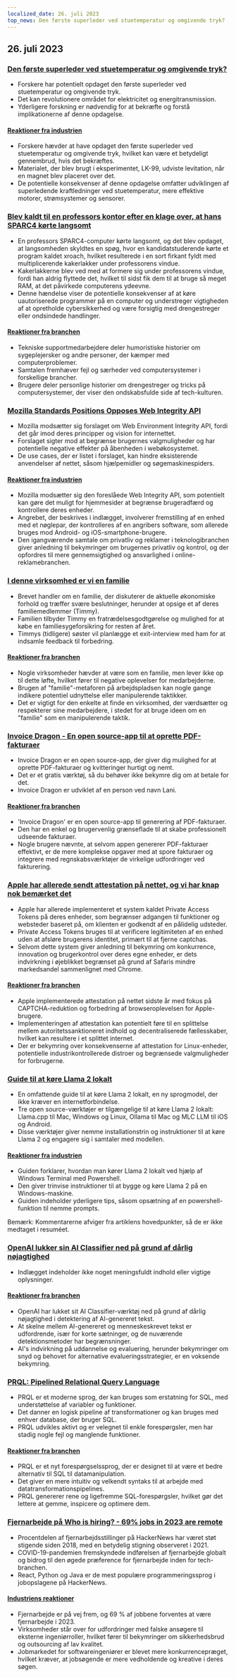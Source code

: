 ```yaml
---
localized_date: 26. juli 2023
top_news: Den første superleder ved stuetemperatur og omgivende tryk?
---
```




<CallToAction />

<Steps>

## 26. juli 2023

### [Den første superleder ved stuetemperatur og omgivende tryk?](https://arxiv.org/abs/2307.12008)

- Forskere har potentielt opdaget den første superleder ved stuetemperatur og omgivende tryk.
- Det kan revolutionere området for elektricitet og energitransmission.
- Yderligere forskning er nødvendig for at bekræfte og forstå implikationerne af denne opdagelse.

#### [Reaktioner fra industrien](http://news.ycombinator.com/item?id=36864624)

- Forskere hævder at have opdaget den første superleder ved stuetemperatur og omgivende tryk, hvilket kan være et betydeligt gennembrud, hvis det bekræftes.
- Materialet, der blev brugt i eksperimentet, LK-99, udviste levitation, når en magnet blev placeret over det.
- De potentielle konsekvenser af denne opdagelse omfatter udviklingen af superledende kraftledninger ved stuetemperatur, mere effektive motorer, strømsystemer og sensorer.

### [Blev kaldt til en professors kontor efter en klage over, at hans SPARC4 kørte langsomt](https://infosec.exchange/@paco/110772422266480371)

- En professors SPARC4-computer kørte langsomt, og det blev opdaget, at langsomheden skyldtes en spøg, hvor en kandidatstuderende kørte et program kaldet xroach, hvilket resulterede i en sort firkant fyldt med multiplicerende kakerlakker under professorens vindue.
- Kakerlakkerne blev ved med at formere sig under professorens vindue, fordi han aldrig flyttede det, hvilket til sidst fik dem til at bruge så meget RAM, at det påvirkede computerens ydeevne.
- Denne hændelse viser de potentielle konsekvenser af at køre uautoriserede programmer på en computer og understreger vigtigheden af at opretholde cybersikkerhed og være forsigtig med drengestreger eller ondsindede handlinger.

#### [Reaktioner fra branchen](http://news.ycombinator.com/item?id=36857314)

- Tekniske supportmedarbejdere deler humoristiske historier om sygeplejersker og andre personer, der kæmper med computerproblemer.
- Samtalen fremhæver fejl og særheder ved computersystemer i forskellige brancher.
- Brugere deler personlige historier om drengestreger og tricks på computersystemer, der viser den ondskabsfulde side af tech-kulturen.

### [Mozilla Standards Positions Opposes Web Integrity API](https://github.com/mozilla/standards-positions/issues/852)

- Mozilla modsætter sig forslaget om Web Environment Integrity API, fordi det går imod deres principper og vision for internettet.
- Forslaget sigter mod at begrænse brugernes valgmuligheder og har potentielle negative effekter på åbenheden i webøkosystemet.
- De use cases, der er listet i forslaget, kan hindre eksisterende anvendelser af nettet, såsom hjælpemidler og søgemaskinespiders.

#### [Reaktioner fra industrien](http://news.ycombinator.com/item?id=36857032)

- Mozilla modsætter sig den foreslåede Web Integrity API, som potentielt kan gøre det muligt for hjemmesider at begrænse brugeradfærd og kontrollere deres enheder.
- Angrebet, der beskrives i indlægget, involverer fremstilling af en enhed med et nøglepar, der kontrolleres af en angribers software, som allerede bruges mod Android- og iOS-smartphone-brugere.
- Den igangværende samtale om privatliv og reklamer i teknologibranchen giver anledning til bekymringer om brugernes privatliv og kontrol, og der opfordres til mere gennemsigtighed og ansvarlighed i online-reklamebranchen.

### [I denne virksomhed er vi en familie](https://pboyd.io/posts/at-company-we-are-family/)

- Brevet handler om en familie, der diskuterer de aktuelle økonomiske forhold og træffer svære beslutninger, herunder at opsige et af deres familiemedlemmer (Timmy).
- Familien tilbyder Timmy en fratrædelsesgodtgørelse og mulighed for at købe en familiesygeforsikring for resten af året.
- Timmys (tidligere) søster vil planlægge et exit-interview med ham for at indsamle feedback til forbedring.

#### [Reaktioner fra branchen](http://news.ycombinator.com/item?id=36864476)

- Nogle virksomheder hævder at være som en familie, men lever ikke op til dette løfte, hvilket fører til negative oplevelser for medarbejderne.
- Brugen af "familie"-metaforen på arbejdspladsen kan nogle gange indikere potentiel udnyttelse eller manipulerende taktikker.
- Det er vigtigt for den enkelte at finde en virksomhed, der værdsætter og respekterer sine medarbejdere, i stedet for at bruge ideen om en "familie" som en manipulerende taktik.

### [Invoice Dragon - En open source-app til at oprette PDF-fakturaer](https://invoicedragon.com/)

- Invoice Dragon er en open source-app, der giver dig mulighed for at oprette PDF-fakturaer og kvitteringer hurtigt og nemt.
- Det er et gratis værktøj, så du behøver ikke bekymre dig om at betale for det.
- Invoice Dragon er udviklet af en person ved navn Lani.

#### [Reaktioner fra branchen](http://news.ycombinator.com/item?id=36860898)

- 'Invoice Dragon' er en open source-app til generering af PDF-fakturaer.
- Den har en enkel og brugervenlig grænseflade til at skabe professionelt udseende fakturaer.
- Nogle brugere nævnte, at selvom appen genererer PDF-fakturaer effektivt, er de mere komplekse opgaver med at spore fakturaer og integrere med regnskabsværktøjer de virkelige udfordringer ved fakturering.

### [Apple har allerede sendt attestation på nettet, og vi har knap nok bemærket det](https://httptoolkit.com/blog/apple-private-access-tokens-attestation/)

- Apple har allerede implementeret et system kaldet Private Access Tokens på deres enheder, som begrænser adgangen til funktioner og websteder baseret på, om klienten er godkendt af en pålidelig udsteder.
- Private Access Tokens bruges til at verificere legitimiteten af en enhed uden at afsløre brugerens identitet, primært til at fjerne captchas.
- Selvom dette system giver anledning til bekymring om konkurrence, innovation og brugerkontrol over deres egne enheder, er dets indvirkning i øjeblikket begrænset på grund af Safaris mindre markedsandel sammenlignet med Chrome.

#### [Reaktioner fra branchen](http://news.ycombinator.com/item?id=36862494)

- Apple implementerede attestation på nettet sidste år med fokus på CAPTCHA-reduktion og forbedring af browseroplevelsen for Apple-brugere.
- Implementeringen af attestation kan potentielt føre til en splittelse mellem autoritetssanktioneret indhold og decentraliserede fællesskaber, hvilket kan resultere i et splittet internet.
- Der er bekymring over konsekvenserne af attestation for Linux-enheder, potentielle industrikontrollerede distroer og begrænsede valgmuligheder for forbrugerne.

### [Guide til at køre Llama 2 lokalt](https://replicate.com/blog/run-llama-locally)

- En omfattende guide til at køre Llama 2 lokalt, en ny sprogmodel, der ikke kræver en internetforbindelse.
- Tre open source-værktøjer er tilgængelige til at køre Llama 2 lokalt: Llama.cpp til Mac, Windows og Linux, Ollama til Mac og MLC LLM til iOS og Android.
- Disse værktøjer giver nemme installationstrin og instruktioner til at køre Llama 2 og engagere sig i samtaler med modellen.

#### [Reaktioner fra industrien](http://news.ycombinator.com/item?id=36865495)

- Guiden forklarer, hvordan man kører Llama 2 lokalt ved hjælp af Windows Terminal med Powershell.
- Den giver trinvise instruktioner til at bygge og køre Llama 2 på en Windows-maskine.
- Guiden indeholder yderligere tips, såsom opsætning af en powershell-funktion til nemme prompts.

Bemærk: Kommentarerne afviger fra artiklens hovedpunkter, så de er ikke medtaget i resuméet.

### [OpenAI lukker sin AI Classifier ned på grund af dårlig nøjagtighed](https://decrypt.co/149826/openai-quietly-shutters-its-ai-detection-tool)

- Indlægget indeholder ikke noget meningsfuldt indhold eller vigtige oplysninger.

#### [Reaktioner fra branchen](http://news.ycombinator.com/item?id=36862850)

- OpenAI har lukket sit AI Classifier-værktøj ned på grund af dårlig nøjagtighed i detektering af AI-genereret tekst.
- At skelne mellem AI-genereret og menneskeskrevet tekst er udfordrende, især for korte sætninger, og de nuværende detektionsmetoder har begrænsninger.
- AI's indvirkning på uddannelse og evaluering, herunder bekymringer om snyd og behovet for alternative evalueringsstrategier, er en voksende bekymring.

### [PRQL: Pipelined Relational Query Language](https://github.com/PRQL/prql)

- PRQL er et moderne sprog, der kan bruges som erstatning for SQL, med understøttelse af variabler og funktioner.
- Det danner en logisk pipeline af transformationer og kan bruges med enhver database, der bruger SQL.
- PRQL udvikles aktivt og er velegnet til enkle forespørgsler, men har stadig nogle fejl og manglende funktioner.

#### [Reaktioner fra branchen](http://news.ycombinator.com/item?id=36866861)

- PRQL er et nyt forespørgselssprog, der er designet til at være et bedre alternativ til SQL til datamanipulation.
- Det giver en mere intuitiv og velkendt syntaks til at arbejde med datatransformationspipelines.
- PRQL genererer rene og ligefremme SQL-forespørgsler, hvilket gør det lettere at gemme, inspicere og optimere dem.

### [Fjernarbejde på Who is hiring? - 69% jobs in 2023 are remote](https://blog.spatial.chat/tracking-hackernews-shifting-preferences-for-remote-jobs-over-5-years/)

- Procentdelen af fjernarbejdsstillinger på HackerNews har været støt stigende siden 2018, med en betydelig stigning observeret i 2021.
- COVID-19-pandemien fremskyndede indførelsen af fjernarbejde globalt og bidrog til den øgede præference for fjernarbejde inden for tech-branchen.
- React, Python og Java er de mest populære programmeringssprog i jobopslagene på HackerNews.

#### [Industriens reaktioner](http://news.ycombinator.com/item?id=36863280)

- Fjernarbejde er på vej frem, og 69 % af jobbene forventes at være fjernarbejde i 2023.
- Virksomheder står over for udfordringer med falske ansøgere til eksterne ingeniørroller, hvilket fører til bekymringer om sikkerhedsbrud og outsourcing af lav kvalitet.
- Jobmarkedet for softwareingeniører er blevet mere konkurrencepræget, hvilket kræver, at jobsøgende er mere vedholdende og kreative i deres søgen.

</Steps>
